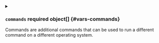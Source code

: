 

<PartialValue />


<PartialQuestion />


<PartialDefault />


<PartialOptions />


<PartialPassword />


<PartialValidationPattern />


<PartialValidationMessage />


<PartialCommand />


<PartialArgs />



<details className="config-field" data-expandable="true">
<summary>

### `commands` <span className="config-field-required" data-required="false">required</span> <span className="config-field-type">object[]</span> <span className="config-field-default"></span> <span className="config-field-enum"></span> {#vars-commands}

Commands are additional commands that can be used to run a different command on a different operating
system.

</summary>

<PartialCommandsreference />


</details>


<PartialNoCache />


<PartialAlwaysResolve />


<PartialSource />
